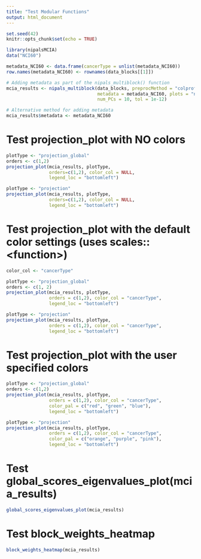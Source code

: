 ```yaml
---
title: "Test Modular Functions"
output: html_document
---
```


```r
set.seed(42)
knitr::opts_chunk$set(echo = TRUE)
```

```r
library(nipalsMCIA)
data("NCI60")

metadata_NCI60 <- data.frame(cancerType = unlist(metadata_NCI60))
row.names(metadata_NCI60) <- rownames(data_blocks[[1]])

# Adding metadata as part of the nipals_multiblock() function
mcia_results <- nipals_multiblock(data_blocks, preprocMethod = "colprofile",
                                  metadata = metadata_NCI60, plots = "none",
                                  num_PCs = 10, tol = 1e-12)

# Alternative method for adding metadata
mcia_results$metadata <- metadata_NCI60
```

# Test projection_plot with NO colors

```r
plotType <- "projection_global"
orders <- c(1,2)
projection_plot(mcia_results, plotType,
                orders=c(1,2), color_col = NULL,
                legend_loc = "bottomleft")
```

```r
plotType <- "projection"
projection_plot(mcia_results, plotType,
                orders=c(1,2), color_col = NULL,
                legend_loc = "bottomleft")
```

# Test projection_plot with the default color settings (uses scales::\<function\>)

```r
color_col <- "cancerType"
```

```r
plotType <- "projection_global"
orders <- c(1, 2)
projection_plot(mcia_results, plotType,
                orders = c(1,2), color_col = "cancerType",
                legend_loc = "bottomleft")
```

```r
plotType <- "projection"
projection_plot(mcia_results, plotType,
                orders = c(1,2), color_col = "cancerType",
                legend_loc = "bottomleft")
```

# Test projection_plot with the user specified colors

```r
plotType <- "projection_global"
orders <- c(1,2)
projection_plot(mcia_results, plotType,
                orders = c(1,2), color_col = "cancerType",
                color_pal = c("red", "green", "blue"),
                legend_loc = "bottomleft")
```

```r
plotType <- "projection"
projection_plot(mcia_results, plotType,
                orders = c(1,2), color_col = "cancerType",
                color_pal = c("orange", "purple", "pink"),
                legend_loc = "bottomleft")
```

# Test global_scores_eigenvalues_plot(mcia_results)

```r
global_scores_eigenvalues_plot(mcia_results)
```

# Test block_weights_heatmap

```r
block_weights_heatmap(mcia_results)
```